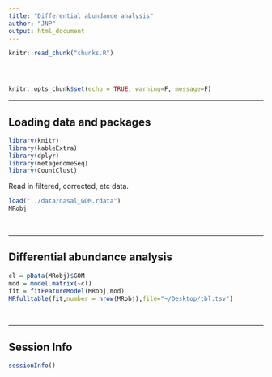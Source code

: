 ```yaml
---
title: "Differential abundance analysis"
author: "JNP"
output: html_document
---
```


<!-- The file analysis/chunks.R contains chunks that define default settings
shared across the workflowr files. -->
```r
knitr::read_chunk("chunks.R")
```

<!-- Update knitr chunk options -->
```r
```

<!-- Insert the date the file was last updated -->
```r
```

<!-- Insert the code version (Git commit SHA1) if Git repository exists and R
 package git2r is installed -->
```r
```

```r
knitr::opts_chunk$set(echo = TRUE, warning=F, message=F)
```

---


## Loading data and packages

```r
library(knitr)
library(kableExtra)
library(dplyr)
library(metagenomeSeq)
library(CountClust)
```

Read in filtered, corrected, etc data.

```r
load("../data/nasal_GOM.rdata")
MRobj
```

$~$

---

## Differential abundance analysis


```r
cl = pData(MRobj)$GOM
mod = model.matrix(~cl)
fit = fitFeatureModel(MRobj,mod)
MRfulltable(fit,number = nrow(MRobj),file="~/Desktop/tbl.tsv")
```


$~$


---

## Session Info

```r
sessionInfo()
```
